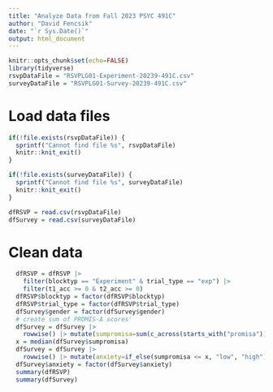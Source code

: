 ```yaml
---
title: "Analyze Data from Fall 2023 PSYC 491C"
author: "David Fencsik"
date: "`r Sys.Date()`"
output: html_document
---
```


```r
knitr::opts_chunk$set(echo=FALSE)
library(tidyverse)
rsvpDataFile = "RSVPLG01-Experiment-20239-491C.csv"
surveyDataFile = "RSVPLG01-Survey-20239-491C.csv"
```

# Load data files

```r
if(!file.exists(rsvpDataFile)) {
  sprintf("Cannot find file %s", rsvpDataFile)
  knitr::knit_exit()
}
```

```r
if(!file.exists(surveyDataFile)) {
  sprintf("Cannot find file %s", surveyDataFile)
  knitr::knit_exit()
}
```

```r
dfRSVP = read.csv(rsvpDataFile)
dfSurvey = read.csv(surveyDataFile)
```

# Clean data

```r
  dfRSVP = dfRSVP |>
    filter(blocktyp == "Experiment" & trial_type == "exp") |>
    filter(t1_acc >= 0 & t2_acc >= 0)
  dfRSVP$blocktyp = factor(dfRSVP$blocktyp)
  dfRSVP$trial_type = factor(dfRSVP$trial_type)
  dfSurvey$gender = factor(dfSurvey$gender)
  # create sum of PROMIS-A scores'
  dfSurvey = dfSurvey |>
    rowwise() |> mutate(sumpromisa=sum(c_across(starts_with("promisa"))))
  x = median(dfSurvey$sumpromisa)
  dfSurvey = dfSurvey |>
    rowwise() |> mutate(anxiety=if_else(sumpromisa <= x, "low", "high"))
  dfSurvey$anxiety = factor(dfSurvey$anxiety)
  summary(dfRSVP)
  summary(dfSurvey)
```
